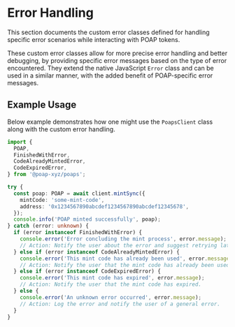 # Error Handling

This section documents the custom error classes defined for handling specific error scenarios while interacting with POAP tokens.

These custom error classes allow for more precise error handling and better debugging, by providing specific error messages based on the type of error encountered. They extend the native JavaScript `Error` class and can be used in a similar manner, with the added benefit of POAP-specific error messages.

## Example Usage

Below example demonstrates how one might use the `PoapsClient` class along with the custom error handling.

```typescript
import {
  POAP,
  FinishedWithError,
  CodeAlreadyMintedError,
  CodeExpiredError,
} from '@poap-xyz/poaps';

try {
  const poap: POAP = await client.mintSync({
    mintCode: 'some-mint-code',
    address: '0x1234567890abcdef1234567890abcdef12345678',
  });
  console.info('POAP minted successfully', poap);
} catch (error: unknown) {
  if (error instanceof FinishedWithError) {
    console.error('Error concluding the mint process', error.message);
    // Action: Notify the user about the error and suggest retrying later.
  } else if (error instanceof CodeAlreadyMintedError) {
    console.error('This mint code has already been used', error.message);
    // Action: Notify the user that the mint code has already been used.
  } else if (error instanceof CodeExpiredError) {
    console.error('This mint code has expired', error.message);
    // Action: Notify the user that the mint code has expired.
  } else {
    console.error('An unknown error occurred', error.message);
    // Action: Log the error and notify the user of a general error.
  }
}
```
